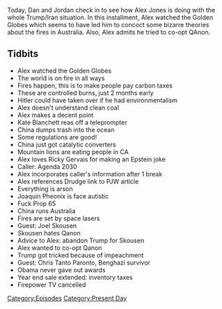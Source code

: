 {{DEFAULTSORT:
    #_EPISODE_0385:January 6, 2020
}}{{Episode
    | title           = January 6, 2020
    | caption         = [https://knowledgefight.libsyn.com/knowledge-fight-january-6-2020 Listen to this episode on Libsyn]
    | episodeNumber   = 385
    | length          = 01:53:14
    | airDate         = January 8, 2020
    | coverageDate    = January 6, 2020
    | episodeType     = [[:Category:Present Day|Present Day]]
    | appearance      = [[Kate Blanchett]], [[Ricky Gervais]], [[Joaquin Pheonix]], [[Joel Skousen]], [[Chris Tanto Paronto]]
    | previousEpisode = [[384: January 3, 2020]]
    | nextEpisode     = [[386: January 8, 2020]]
}}

{{Stub}}

Today, Dan and Jordan check in to see how Alex Jones is doing with the whole Trump/Iran situation. In this installment, Alex watched the Golden Globes which seems to have led him to concoct some bizarre theories about the fires in Australia. Also, Alex admits he tried to co-opt QAnon.

==Tidbits==

*Alex watched the Golden Globes
*The world is on fire in all ways
*Fires happen, this is to make people pay carbon taxes
*These are controlled burns, just 2 months early
*Hitler could have taken over if he had environmentalism
*Alex doesn't understand clean coal
*Alex makes a decent point
*Kate Blanchett reas off a teleprompter
*China dumps trash into the ocean
*Some regulations are good!
*China just got catalytic converters
*Mountain lions are eating people in CA
*Alex loves Ricky Gervais for making an Epstein joke
*Caller: Agenda 2030
*Alex incorporates caller's information after 1 break
*Alex references Drudge link to PJW article
*Everything is arson
*Joaquin Pheonix is face autistic
*Fuck Prop 65
*China runs Australia
*Fires are set by space lasers
*Guest: Joel Skousen
*Skousen hates Qanon
*Advice to Alex: abandon Trump for Skousen
*Alex wanted to co-opt Qanon
*Trump got tricked because of impeachment
*Guest: Chris Tanto Paronto, Benghazi survivor
*Obama never gave out awards
*Year end sale extended: inventory taxes
*Firepower TV cancelled

[[Category:Episodes]]
[[Category:Present Day]]